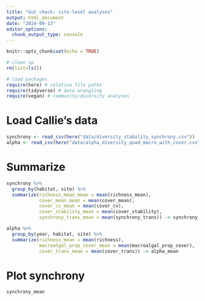 ```yaml
---
title: "Gut check: site-level analyses"
output: html_document
date: "2024-09-13"
editor_options: 
  chunk_output_type: console
---
```


```r
knitr::opts_chunk$set(echo = TRUE)

# clean up
rm(list=ls()) 

# load packages
require(here) # relative file paths
require(tidyverse) # data wrangling
require(vegan) # community/diversity analyses
```

# Load Callie's data

```r
synchrony <- read_csv(here("data/diversity_stability_synchrony.csv"))
alpha <- read_csv(here("data/alpha_diversity_quad_macro_with_cover.csv"))
```


# Summarize

```r
synchrony %>% 
  group_by(habitat, site) %>% 
  summarize(richness_mean_mean = mean(richness_mean), 
            cover_mean_mean = mean(cover_mean), 
            cover_cv_mean = mean(cover_cv), 
            cover_stability_mean = mean(cover_stability), 
            synchrony_trans_mean = mean(synchrony_trans)) -> synchrony_mean
```

```r
alpha %>% 
  group_by(year, habitat, site) %>% 
  summarize(richness_mean = mean(richness), 
            macroalgal_prop_cover_mean = mean(macroalgal_prop_cover), 
            cover_trans_mean = mean(cover_trans)) -> alpha_mean
```

# Plot synchrony

```r
synchrony_mean
```





